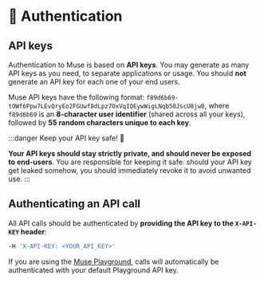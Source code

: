 ---
---

# 🔑 Authentication

## API keys

Authentication to Muse is based on **API keys**. You may generate as many API keys as you need, to separate
applications or usage. You should **not** generate an API key for each one of your end users.

Muse API keys have the following format: `f89d6b69-tOWf6Ppw7LEvQryEo2FGUwf8dLpz7OxVqIQEywWigLNqb50JscU8jw0`, where
`f89d6b69` is an **8-character user identifier** (shared across all your keys), followed by **55 random characters
unique to each key**.

:::danger Keep your API key safe! 🔐

**Your API keys should stay strictly private, and should never be exposed to end-users**. You are responsible for
keeping it safe: should your API key get leaked somehow, you should immediately revoke it to avoid unwanted use.
:::

## Authenticating an API call

All API calls should be authenticated by **providing the API key to the `X-API-KEY` header**:

```bash title="Authentication header"
-H 'X-API-KEY: <YOUR_API_KEY>'
```

If you are using the [Muse Playground](https://muse.lighton.ai/), calls will automatically be authenticated with your default Playground API key.
